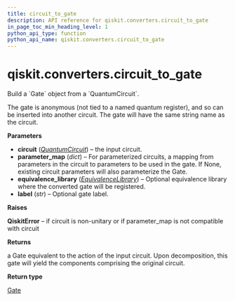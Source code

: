 ```yaml
---
title: circuit_to_gate
description: API reference for qiskit.converters.circuit_to_gate
in_page_toc_min_heading_level: 1
python_api_type: function
python_api_name: qiskit.converters.circuit_to_gate
---
```


# qiskit.converters.circuit\_to\_gate

<Function id="qiskit.converters.circuit_to_gate" isDedicatedPage={true} github="https://github.com/qiskit/qiskit/tree/stable/0.18/qiskit/converters/circuit_to_gate.py" signature="circuit_to_gate(circuit, parameter_map=None, equivalence_library=None, label=None)">
  Build a `Gate` object from a `QuantumCircuit`.

  The gate is anonymous (not tied to a named quantum register), and so can be inserted into another circuit. The gate will have the same string name as the circuit.

  **Parameters**

  *   **circuit** ([*QuantumCircuit*](qiskit.circuit.QuantumCircuit "qiskit.circuit.QuantumCircuit")) – the input circuit.
  *   **parameter\_map** (*dict*) – For parameterized circuits, a mapping from parameters in the circuit to parameters to be used in the gate. If None, existing circuit parameters will also parameterize the Gate.
  *   **equivalence\_library** ([*EquivalenceLibrary*](qiskit.circuit.EquivalenceLibrary "qiskit.circuit.EquivalenceLibrary")) – Optional equivalence library where the converted gate will be registered.
  *   **label** (*str*) – Optional gate label.

  **Raises**

  **QiskitError** – if circuit is non-unitary or if parameter\_map is not compatible with circuit

  **Returns**

  a Gate equivalent to the action of the input circuit. Upon decomposition, this gate will yield the components comprising the original circuit.

  **Return type**

  [Gate](qiskit.circuit.Gate "qiskit.circuit.Gate")
</Function>

